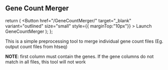 

## Gene Count Merger



  return (
     <Button href="/GeneCountMerger/"   target="_blank"  variant="outlined" size="small"  style={{ marginTop:"10px"}} >
          Launch GeneCountMerger
        </Button>
  );
};



This is a simple preprocessing tool to merge individual gene count files (Eg. output count files from htseq)

**NOTE**: first column must contain the genes. If the gene columns do not match in all files, this tool will not work

<MyApp/>




